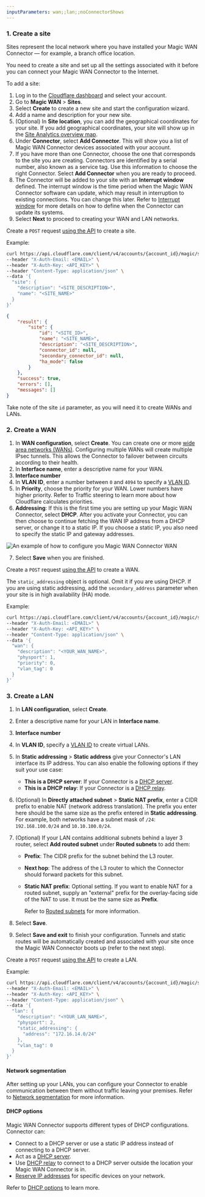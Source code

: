```yaml
---
inputParameters: wan;;lan;;noConnectorShows
---
```



### 1. Create a site

Sites represent the local network where you have installed your Magic WAN Connector — for example, a branch office location.

You need to create a site and set up all the settings associated with it before you can connect your Magic WAN Connector to the Internet.

To add a site:

<Tabs syncKey="dashPlusAPI"> <TabItem label="Dashboard">

1. Log in to the [Cloudflare dashboard](https://dash.cloudflare.com/) and select your account.
2. Go to **Magic WAN** > **Sites**.
3. Select **Create** to create a new site and start the configuration wizard.
4. Add a name and description for your new site.
5. (Optional) In **Site location**, you can add the geographical coordinates for your site. If you add geographical coordinates, your site will show up in the [Site Analytics overview map](/magic-wan/analytics/site-analytics/).
6. Under **Connector**, select **Add Connector**. This will show you a list of Magic WAN Connector devices associated with your account. <Markdown text={props.three} />
7. If you have more than one Connector, choose the one that corresponds to the site you are creating. Connectors are identified by a serial number, also known as a service tag. Use this information to choose the right Connector. Select **Add Connector** when you are ready to proceed.
8. The Connector will be added to your site with an **Interrupt window** defined. The interrupt window is the time period when the Magic WAN Connector software can update, which may result in interruption to existing connections. You can change this later. Refer to [Interrupt window](/magic-wan/configuration/connector/maintenance/interrupt-service-window/) for more details on how to define when the Connector can update its systems.
9. Select **Next** to proceed to creating your WAN and LAN networks.

</TabItem> <TabItem label="API">

<Render file="connector/account-id-api-key" product="magic-wan" />

Create a `POST` request [using the API](/api/operations/magic-sites-create-site) to create a site.

Example:

```bash
curl https://api.cloudflare.com/client/v4/accounts/{account_id}/magic/sites \
--header "X-Auth-Email: <EMAIL>" \
--header "X-Auth-Key: <API_KEY>" \
--header "Content-Type: application/json" \
--data '{
  "site": {
    "description": "<SITE_DESCRIPTION>",
    "name": "<SITE_NAME>"
  }
}'
```

```json output
{
	"result": {
		"site": {
			"id": "<SITE_ID>",
			"name": "<SITE_NAME>",
			"description": "<SITE_DESCRIPTION>",
			"connector_id": null,
			"secondary_connector_id": null,
			"ha_mode": false
		}
	},
	"success": true,
	"errors": [],
	"messages": []
}
```

Take note of the site `id` parameter, as you will need it to create WANs and LANs.

</TabItem> </Tabs>

### 2. Create a WAN

<Tabs syncKey="dashPlusAPI"> <TabItem label="Dashboard">

1. In **WAN configuration**, select **Create**. You can create one or more [wide area networks (WANs)](https://www.cloudflare.com/learning/network-layer/what-is-a-wan/). Configuring multiple WANs will create multiple <GlossaryTooltip term="IPsec tunnel">IPsec</GlossaryTooltip> tunnels. This allows the Connector to failover between circuits according to their <GlossaryTooltip term="tunnel health-check" link="/magic-wan/reference/tunnel-health-checks/">health</GlossaryTooltip>.
2. In **Interface name**, enter a descriptive name for your WAN.
3. **Interface number** <Markdown text={props.one} />
4. In **VLAN ID**, enter a number between `0` and `4094` to specify a [VLAN ID](/magic-wan/configuration/connector/reference/#vlan-id).
5. In **Priority**, choose the priority for your WAN. Lower numbers have higher priority. Refer to <GlossaryTooltip term="traffic steering" link="/magic-wan/reference/traffic-steering/">Traffic steering</GlossaryTooltip> to learn more about how Cloudflare calculates priorities.
6. **Addressing**: If this is the first time you are setting up your Magic WAN Connector, select **DHCP**. After you activate your Connector, you can then choose to continue fetching the WAN IP address from a DHCP server, or change it to a static IP. If you choose a static IP, you also need to specify the static IP and gateway addresses.

  <div class="medium-img">

![An example of how to configure you Magic WAN Connector WAN](~/assets/images/magic-wan/connector/wan-config.png)

  </div>

7. Select **Save** when you are finished.

</TabItem> <TabItem label="API">

<Render file="connector/account-id-api-key" product="magic-wan" />

Create a `POST` request [using the API](/api/operations/magic-site-wans-create-wan) to create a WAN.

The `static_addressing` object is optional. Omit it if you are using DHCP. If you are using static addressing, add the `secondary_address` parameter when your site is in high availability (HA) mode.

Example:

```bash
curl https://api.cloudflare.com/client/v4/accounts/{account_id}/magic/sites/{site_id}/wans \
--header "X-Auth-Email: <EMAIL>" \
--header "X-Auth-Key: <API_KEY>" \
--header "Content-Type: application/json" \
--data '{
  "wan": {
    "description": "<YOUR_WAN_NAME>",
    "physport": 1,
    "priority": 0,
    "vlan_tag": 0
  }
}'
```

</TabItem> </Tabs>

### 3. Create a LAN

<Tabs syncKey="dashPlusAPI"> <TabItem label="Dashboard">

1. In **LAN configuration**, select **Create**.

2. Enter a descriptive name for your LAN in **Interface name**.

3. **Interface number** <Markdown text={props.two} />

4. In **VLAN ID**, specify a [VLAN ID](/magic-wan/configuration/connector/reference/#vlan-id) to create virtual LANs.

5. In **Static addressing** > **Static address** give your Connector's LAN interface its IP address. You can also enable the following options if they suit your use case:

   - **This is a DHCP server**: If your Connector is a [DHCP server](/magic-wan/configuration/connector/network-options/dhcp/dhcp-server/).
   - **This is a DHCP relay**: If your Connector is a [DHCP relay](/magic-wan/configuration/connector/network-options/dhcp/dhcp-relay/).

6. (Optional) In **Directly attached subnet** > **Static NAT prefix**, enter a CIDR prefix to enable NAT (network address translation). The prefix you enter here should be the same size as the prefix entered in **Static addressing**. For example, both networks have a subnet mask of `/24`: `192.168.100.0/24` and `10.10.100.0/24`.

7. (Optional) If your LAN contains additional subnets behind a layer 3 router, select **Add routed subnet** under **Routed subnets** to add them:

   - **Prefix**: The CIDR prefix for the subnet behind the L3 router.
   - **Next hop**: The address of the L3 router to which the Connector should forward packets for this subnet.
   - **Static NAT prefix**: Optional setting. If you want to enable NAT for a routed subnet, supply an "external" prefix for the overlay-facing side of the NAT to use. It must be the same size as **Prefix**.

     Refer to [Routed subnets](/magic-wan/configuration/connector/network-options/routed-subnets/) for more information.

8. Select **Save**.

9. Select **Save and exit** to finish your configuration. Tunnels and <GlossaryTooltip term="static route">static routes</GlossaryTooltip> will be automatically created and associated with your site once the Magic WAN Connector boots up (refer to the next step).

</TabItem> <TabItem label="API">

<Render file="connector/account-id-api-key" product="magic-wan" />

Create a `POST` request [using the API](/api/operations/magic-site-lans-create-lan) to create a LAN.

Example:

```bash
curl https://api.cloudflare.com/client/v4/accounts/{account_id}/magic/sites/{site_id}/lans \
--header "X-Auth-Email: <EMAIL>" \
--header "X-Auth-Key: <API_KEY>" \
--header "Content-Type: application/json" \
--data '{
  "lan": {
    "description": "<YOUR_LAN_NAME>",
    "physport": 2,
    "static_addressing": {
      "address": "172.16.14.0/24"
    },
    "vlan_tag": 0
  }
}'
```

</TabItem> </Tabs>

#### Network segmentation

After setting up your LANs, you can configure your Connector to enable communication between them without traffic leaving your premises. Refer to [Network segmentation](/magic-wan/configuration/connector/network-options/network-segmentation/) for more information.

#### DHCP options

Magic WAN Connector supports different types of DHCP configurations. Connector can:

- Connect to a DHCP server or use a static IP address instead of connecting to a DHCP server.
- Act as a [DHCP server](/magic-wan/configuration/connector/network-options/dhcp/dhcp-server/).
- Use [DHCP relay](/magic-wan/configuration/connector/network-options/dhcp/dhcp-relay/) to connect to a DHCP server outside the location your Magic WAN Connector is in.
- [Reserve IP addresses](/magic-wan/configuration/connector/network-options/dhcp/dhcp-static-address-reservation/) for specific devices on your network.

Refer to [DHCP options](/magic-wan/configuration/connector/network-options/dhcp/) to learn more.
